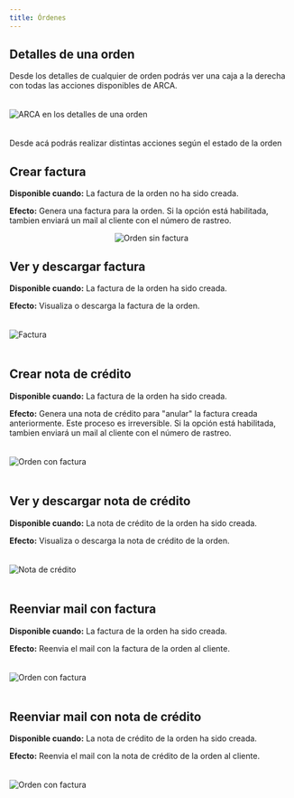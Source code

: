 ```yaml
---
title: Órdenes
---
```



## Detalles de una orden

Desde los detalles de cualquier de orden podrás ver una caja a la derecha con todas las acciones disponibles de ARCA.

<Image src={orderDetails} style="margin:20px auto" alt="ARCA en los detalles de una orden" />

Desde acá podrás realizar distintas acciones según el estado de la orden

## Crear factura

**Disponible cuando:** La factura de la orden no ha sido creada.

**Efecto:** Genera una factura para la orden. Si la opción está habilitada, tambien enviará un mail al cliente con el número de rastreo.

<div style="display: flex;flex-wrap: wrap;justify-content: space-around;align-items: flex-end;">
<Image src={orderWithoutInvoice} alt="Orden sin factura" />
</div>

## Ver y descargar factura

**Disponible cuando:** La factura de la orden ha sido creada.

**Efecto:** Visualiza o descarga la factura de la orden.

<Image src={orderInvoice} style="margin:20px auto" alt="Factura" />

## Crear nota de crédito

**Disponible cuando:** La factura de la orden ha sido creada.

**Efecto:** Genera una nota de crédito para "anular" la factura creada anteriormente. Este proceso es irreversible. Si la opción está habilitada, tambien enviará un mail al cliente con el número de rastreo.

<Image src={orderWithInvoice} style="margin:20px auto" alt="Orden con factura" />

## Ver y descargar nota de crédito

**Disponible cuando:** La nota de crédito de la orden ha sido creada.

**Efecto:** Visualiza o descarga la nota de crédito de la orden.

<Image src={orderCreditNote} style="margin:20px auto" alt="Nota de crédito" />

## Reenviar mail con factura

**Disponible cuando:** La factura de la orden ha sido creada.

**Efecto:** Reenvia el mail con la factura de la orden al cliente.

<Image src={orderWithInvoice} style="margin:20px auto" alt="Orden con factura" />

## Reenviar mail con nota de crédito

**Disponible cuando:** La nota de crédito de la orden ha sido creada.

**Efecto:** Reenvia el mail con la nota de crédito de la orden al cliente.

<Image src={orderWithCreditNote} style="margin:20px auto" alt="Orden con factura" />

